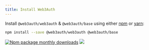 ```yaml
---
title: Install Web3Auth
---
```


Install `@web3auth/web3auth` & `@web3auth/base` using either [npm](https://www.npmjs.com/package/@web3auth/web3auth) or
[yarn](https://yarnpkg.com/package/@web3auth/web3auth):

```bash npm2yarn
npm install --save @web3auth/web3auth @web3auth/base
```

[![Npm package monthly downloads](https://badgen.net/npm/dm/@web3auth/web3auth)](https://www.npmjs.com/package/@web3auth/web3auth)
[![](https://data.jsdelivr.com/v1/package/npm/@web3auth/web3auth/badge)](https://www.jsdelivr.com/package/npm/@web3auth/web3auth)

